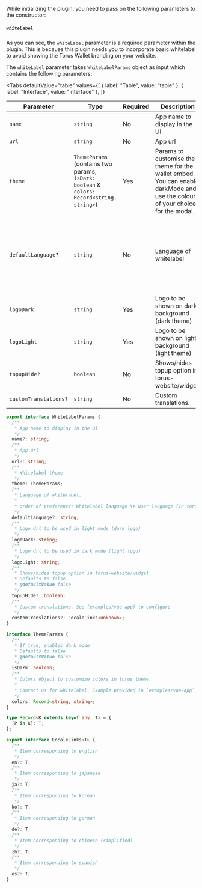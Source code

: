 
While initializing the plugin, you need to pass on the following parameters to the constructor:

##### `whiteLabel`

As you can see, the `whiteLabel` parameter is a required parameter within the plugin. This is because this plugin needs you to incorporate basic
whitelabel to avoid showing the Torus Wallet branding on your website.

The `whiteLabel` parameter takes `WhiteLabelParams` object as input which contains the following parameters:

<Tabs
  defaultValue="table"
  values={[
    { label: "Table", value: "table" },
    { label: "Interface", value: "interface" },
  ]}
>

<TabItem value="table">

| Parameter             | Type                                                                                                   | Required | Description                                                                                                                   | Default                                                                                          |
| --------------------- | ------------------------------------------------------------------------------------------------------ | -------- | ----------------------------------------------------------------------------------------------------------------------------- | ------------------------------------------------------------------------------------------------ |
| `name`                | `string`                                                                                               | No       | App name to display in the UI                                                                                                 | N/A                                                                                              |
| `url`                 | `string`                                                                                               | No       | App url                                                                                                                       | N/A                                                                                              |
| `theme`               | `ThemeParams` <br /> (contains two params, `isDark: boolean` & <br/> `colors: Record<string, string>`) | Yes      | Params to customise the theme for the wallet embed. You can enable darkMode and use the colours of your choice for the modal. | N/A                                                                                              |
| `defaultLanguage?`    | `string`                                                                                               | No       | Language of whitelabel                                                                                                        | Order of preference: Whitelabel language \> user language (in torus-website) \> browser language |
| `logoDark`            | `string`                                                                                               | Yes      | Logo to be shown on dark background (dark theme)                                                                              | N/A                                                                                              |
| `logoLight`           | `string`                                                                                               | Yes      | Logo to be shown on light background (light theme)                                                                            | N/A                                                                                              |
| `topupHide?`          | `boolean`                                                                                              | No       | Shows/hides topup option in torus-website/widget.                                                                             | false                                                                                            |
| `customTranslations?` | `string`                                                                                               | No       | Custom translations.                                                                                                          | en - English                                                                                     |

</TabItem>

<TabItem value="interface">

```ts
export interface WhiteLabelParams {
  /**
   * App name to display in the UI
   */
  name?: string;
  /**
   * App url
   */
  url?: string;
  /**
   * Whitelabel theme
   */
  theme: ThemeParams;
  /**
   * Language of whitelabel.
   *
   * order of preference: Whitelabel language \> user language (in torus-website) \> browser language
   */
  defaultLanguage?: string;
  /**
   * Logo Url to be used in light mode (dark logo)
   */
  logoDark: string;
  /**
   * Logo Url to be used in dark mode (light logo)
   */
  logoLight: string;
  /**
   * Shows/hides topup option in torus-website/widget.
   * Defaults to false
   * @defaultValue false
   */
  topupHide?: boolean;
  /**
   * Custom translations. See (examples/vue-app) to configure
   */
  customTranslations?: LocaleLinks<unknown>;
}

interface ThemeParams {
  /**
   * If true, enables dark mode
   * Defaults to false
   * @defaultValue false
   */
  isDark: boolean;
  /**
   * Colors object to customize colors in torus theme.
   *
   * Contact us for whitelabel. Example provided in `examples/vue-app`
   */
  colors: Record<string, string>;
}

type Record<K extends keyof any, T> = {
  [P in K]: T;
};

export interface LocaleLinks<T> {
  /**
   * Item corresponding to english
   */
  en?: T;
  /**
   * Item corresponding to japanese
   */
  ja?: T;
  /**
   * Item corresponding to korean
   */
  ko?: T;
  /**
   * Item corresponding to german
   */
  de?: T;
  /**
   * Item corresponding to chinese (simplified)
   */
  zh?: T;
  /**
   * Item corresponding to spanish
   */
  es?: T;
}
```

</TabItem>

</Tabs>
